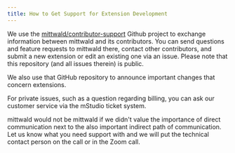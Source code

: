 ```yaml
---
title: How to Get Support for Extension Development
---
```


We use the [mittwald/contributor-support](https://github.com/mittwald/contributor-support) Github project to exchange information between mittwald and its contributors. You can send questions and feature requests to mittwald there, contact other contributors, and submit a new extension or edit an existing one via an issue. Please note that this repository (and all issues therein) is public.

We also use that GitHub repository to announce important changes that concern extensions.

For private issues, such as a question regarding billing, you can ask our customer service via the mStudio ticket system.

mittwald would not be mittwald if we didn't value the importance of direct communication next to the also important indirect path of communication.
Let us know what you need support with and we will put the technical contact person on the call or in the Zoom call.
